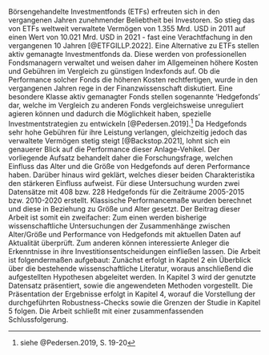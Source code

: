 Börsengehandelte Investmentfonds (ETFs) erfreuten sich in den vergangenen Jahren zunehmender Beliebtheit bei Investoren. So stieg das von ETFs weltweit verwaltete Vermögen von 1.355 Mrd. USD in 2011 auf einen Wert von 10.021 Mrd. USD in 2021 - fast eine Verachtfachung in den vergangenen 10 Jahren [@ETFGILLP.2022]. Eine Alternative zu ETFs stellen aktiv gemanagte Investmentfonds da. Diese werden von professionellen Fondsmanagern verwaltet und weisen daher im Allgemeinen höhere Kosten und Gebühren im Vergleich zu günstigen Indexfonds auf. Ob die Performance solcher Fonds die höheren Kosten rechtfertigen, wurde in den vergangenen Jahren rege in der Finanzwissenschaft diskutiert. Eine besondere Klasse aktiv gemanagter Fonds stellen sogenannte 'Hedgefonds' dar, welche im Vergleich zu anderen Fonds vergleichsweise unreguliert agieren können und dadurch die Möglichkeit haben, spezielle Investmentstrategien zu entwickeln [@Pedersen.2019].^[siehe @Pedersen.2019, S. 19-20] Da Hedgefonds sehr hohe Gebühren für ihre Leistung verlangen, gleichzeitig jedoch das verwaltete Vermögen stetig steigt [@Backstop.2021], lohnt sich ein genauerer Blick auf die Performance dieser Anlage-Vehikel. \newline
Der vorliegende Aufsatz behandelt daher die Forschungsfrage, welchen Einfluss das Alter und die Größe von Hedgefonds auf deren Performance haben. Darüber hinaus wird geklärt, welches dieser beiden Charakteristika den stärkeren Einfluss aufweist. Für diese Untersuchung wurden zwei Datensätze mit 408 bzw. 228 Hedgefonds für die Zeiträume 2005-2015 bzw. 2010-2020 erstellt. Klassische Performancemaße wurden berechnet und diese in Beziehung zu Größe und Alter gesetzt. Der Beitrag dieser Arbeit ist somit ein zweifacher: Zum einen werden bisherige wissenschaftliche Untersuchungen der Zusammenhänge zwischen Alter/Größe und Performance von Hedgefonds mit aktuellen Daten auf Aktualität überprüft. Zum anderen können interessierte Anleger die Erkenntnisse in ihre Investitionsentscheidungen einfließen lassen. \newline
Die Arbeit ist folgendermaßen aufgebaut: Zunächst erfolgt in Kapitel 2 ein Überblick über die bestehende wissenschaftliche Literatur, woraus anschließend die aufgestellten Hypothesen abgeleitet werden. In Kapitel 3 wird der genutzte Datensatz präsentiert, sowie die angewendeten Methoden vorgestellt. Die Präsentation der Ergebnisse erfolgt in Kapitel 4, worauf die Vorstellung der durchgeführten Robustness-Checks sowie die Grenzen der Studie in Kapitel 5 folgen. Die Arbeit schließt mit einer zusammenfassenden Schlussfolgerung.